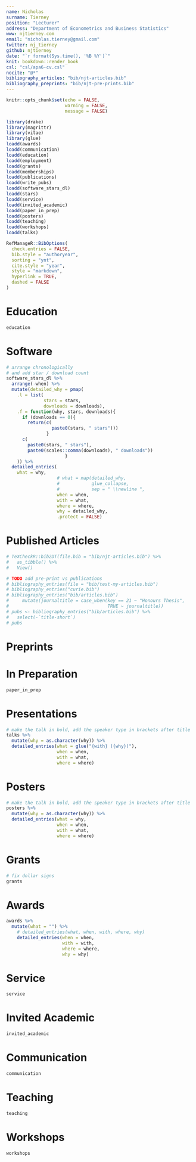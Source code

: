 ```yaml
---
name: Nicholas
surname: Tierney
position: "Lecturer"
address: "Department of Econometrics and Business Statistics"
www: njtierney.com
email: "nicholas.tierney@gmail.com"
twitter: nj_tierney
github: njtierney
date: "`r format(Sys.time(), '%B %Y')`"
knit: bookdown::render_book
csl: "csl/apa6-cv.csl"
nocite: "@*"
bibliography_articles: "bib/njt-articles.bib"
bibliography_preprints: "bib/njt-pre-prints.bib"
---
```


```r
knitr::opts_chunk$set(echo = FALSE,
                      warning = FALSE,
                      message = FALSE)
```

```r
library(drake)
library(magrittr)
library(vitae)
library(glue)
loadd(awards)
loadd(communication)
loadd(education)
loadd(employment)
loadd(grants)
loadd(memberships)
loadd(publications)
loadd(write_pubs)
loadd(software_stars_dl)
loadd(stars)
loadd(service)
loadd(invited_academic)
loadd(paper_in_prep)
loadd(posters)
loadd(teaching)
loadd(workshops)
loadd(talks)
```

```r
RefManageR::BibOptions(
  check.entries = FALSE,
  bib.style = "authoryear",
  sorting = "ynt",
  cite.style = "year",
  style = "markdown",
  hyperlink = TRUE,
  dashed = FALSE
)
```

# Education

```r
education
```

# Software

```r
# arrange chronologically
# and add star / download count
software_stars_dl %>% 
  arrange(-when) %>% 
  mutate(detailed_why = pmap(
    .l = list(
              stars = stars, 
              downloads = downloads),
    .f = function(why, stars, downloads){
      if (downloads == 0){
        return(c(
                 paste0(stars, " stars")))
               }
      c(
        paste0(stars, " stars"),
        paste0(scales::comma(downloads), " downloads"))
                      }
    )) %>% 
  detailed_entries(
    what = why,
                   # what = map(detailed_why, 
                   #            glue_collapse,
                   #            sep = " \\newline ",
                   when = when,
                   with = what,
                   where = where,
                   why = detailed_why,
                   .protect = FALSE)
```

# Published Articles

\begingroup
\setlength{\parindent}{-0.5in}
\setlength{\leftskip}{0.5in}

::: {#refs_articles}
:::
\endgroup

```r
# TeXCheckR::bib2DT(file.bib = "bib/njt-articles.bib") %>% 
#   as_tibble() %>% 
#   View()
```



```r
# TODO add pre-print vs publications
# bibliography_entries(file = "bib/test-my-articles.bib")
# bibliography_entries("curie.bib")
# bibliography_entries("bib/articles.bib") 
#     mutate(journaltitle = case_when(key == 21 ~ "Honours Thesis",
#                                     TRUE ~ journaltitle))
# pubs <- bibliography_entries("bib/articles.bib") %>% 
#   select(-`title-short`)
# pubs
```

# Preprints

\begingroup
\setlength{\parindent}{-0.5in}
\setlength{\leftskip}{0.5in}

::: {#refs_preprints}
:::
\endgroup

# In Preparation

```r
paper_in_prep
```

# Presentations

```r
# make the talk in bold, add the speaker type in brackets after title
talks %>% 
  mutate(why = as.character(why)) %>% 
  detailed_entries(what = glue("{with} ({why})"), 
                   when = when, 
                   with = what, 
                   where = where)
```

# Posters

```r
# make the talk in bold, add the speaker type in brackets after title
posters %>% 
  mutate(why = as.character(why)) %>% 
  detailed_entries(what = why, 
                   when = when, 
                   with = what, 
                   where = where) 
```

# Grants

```r
# fix dollar signs
grants
```

# Awards

```r
awards %>% 
  mutate(what = "") %>%
    # detailed_entries(what, when, with, where, why)
    detailed_entries(when = when, 
                     with = with, 
                     where = where, 
                     why = why)

```

# Service

```r
service
```

<!-- # Professional Experience -->

# Invited Academic

```r
invited_academic
```

# Communication

```r
communication
```

# Teaching

```r
teaching
```

# Workshops

```r
workshops
```
